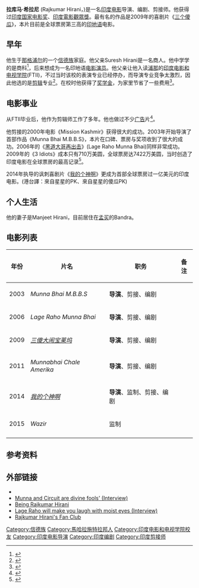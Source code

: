 {{Infobox person
| name          = 拉庫馬·希拉尼
| image         = Rajkumar hirani at suresh hiranis funeral.jpg 
| imagesize     = 250px
| caption       = 
| birth_name    = Rajkumar Hirani
| birth_date    = {{Birth date and age|1962|11|22}}
| birth_place   = {{IND}}[[马哈拉施特拉邦|马哈拉施特拉邦]][[那格浦尔|那格浦尔]]
| death_date    = 
| death_place   = 
| yearsactive   = 2003-现在
| occupation    = 电影导演、编剧、剪接师
| spouse        = Manjeet Hirani
}}
'''拉库马·希拉尼''' (Rajkumar Hirani，{{bd|1962年|11月22日|catIdx=Hirani, Rajkumar}})是一名[[印度电影|印度电影]]导演、编剧、剪接师。他获得过[[印度国家电影奖|印度国家电影奖]]、[[印度電影觀眾獎|印度電影觀眾獎]]。最有名的作品是2009年的喜剧片《[[三个傻瓜|三个傻瓜]]》，本片目前是全球票房第三高的[[印地语|印地语]]电影。

==早年==	
他生于[[那格浦尔|那格浦尔]]的一个[[信德族|信德族]]家庭。他父亲Suresh Hirani是一名商人。他中学学的是商科<ref>{{cite web |url=http://m.pressmart.com/Home.aspx?event=HTDelhi&dt=20122009&page=324_003&mdl= |title=Aiming to Please |publisher=Hindustan Times |accessdate=2009-12-22 |deadurl=yes |archiveurl=https://web.archive.org/web/20110715112457/http://m.pressmart.com/Home.aspx?event=HTDelhi&dt=20122009&page=324_003&mdl= |archivedate=2011-07-15 }}</ref>，后来想成为一名印地语[[电影演员|电影演员]]。他父亲让他入读[[浦那|浦那]]的[[印度电影和电视学院|印度电影和电视学院]](FTII)，不过当时该校的表演专业已经停办，而导演专业竞争太激烈，因此他选的是[[剪辑|剪辑]]专业<ref>{{cite web |url=http://www.hindustantimes.com/Will-Munnabhai-now-take-on-religion/H1-Article1-457637.aspx |title=Will Munnabhai now take on religion |publisher=Hindustan Times |accessdate=2009-12-23 |archive-date=2009-09-28 |archive-url=https://web.archive.org/web/20090928021410/http://www.hindustantimes.com/Will-Munnabhai-now-take-on-religion/H1-Article1-457637.aspx |dead-url=yes }}</ref>。在校时他获得了[[奖学金|奖学金]]，为家里节省了一些费用<ref>{{cite web |url=http://movies.rediff.com/slide-show/2009/dec/21/slide-show-1-family-and-friends-remember-rajkumar-hirani.htm |title=From Nagpur to 3 Idiots, Raju Hirani's amazing journey |publisher=Rediff |accessdate=2009-12-22 |archive-date=2021-01-28 |archive-url=https://web.archive.org/web/20210128134721/http://movies.rediff.com/slide-show/2009/dec/21/slide-show-1-family-and-friends-remember-rajkumar-hirani.htm |dead-url=no }}</ref>。

== 电影事业 ==
从FTII毕业后，他作为剪辑师工作了多年。他也做过不少[[广告|广告]]片<ref>{{cite web |url=http://www.bollywoodhungama.com/features/2009/12/12/5763/ |title=Raju Hirani's interview about 3 idiots |publisher=[[Bollywood_Hungama|Bollywood Hungama]] |accessdate=2009-12-23 |deadurl=yes |archiveurl=https://archive.is/20091217093752/http://www.bollywoodhungama.com/features/2009/12/12/5763/ |archivedate=2009-12-17 }}</ref>。

他剪接的2000年电影《Mission Kashmir》获得很大的成功。2003年开始导演了首部作品《Munna Bhai M.B.B.S》，本片在口碑、票房与奖项收到了很大的成功。2006年的《[[黑道大哥再出击|黑道大哥再出击]]》(Lage Raho Munna Bhai)同样非常成功。2009年的《3 Idiots》成本只有710万美圆，全球票房达7422万美圆，当时创造了印度电影在全球票房的最高记录<ref>{{cite web|title=Aamir Khan's '3 Idiots' becomes Bollywood's biggest grosser|url=http://www.independent.co.uk/arts-entertainment/films/news/aamir-khans-3-idiots-becomes-bollywoods-biggest-grosser-1859492.html|publisher=[[The_Independent|The Independent]]|accessdate=2011-07-08|date=6 January 2010|archive-date=2015-09-24|archive-url=https://web.archive.org/web/20150924161516/http://www.independent.co.uk/arts-entertainment/films/news/aamir-khans-3-idiots-becomes-bollywoods-biggest-grosser-1859492.html|dead-url=no}}</ref>。

2014年执导的讽刺喜剧片《[[我的个神啊|我的个神啊]]》更成为首部全球票房过一亿美元的印度电影。(港台譯：來自星星的PK、來自星星的傻瓜PK)

==个人生活==
他的妻子是Manjeet Hirani，目前居住在[[孟买|孟买]]的Bandra。

==电影列表 ==
{| class="wikitable"
|- bgcolor="#d1e4fd"
! 年份 !! 片名 !! 职务 !! 备注
|-
| 2003 || ''Munna Bhai M.B.B.S'' || '''导演'''、剪接、编剧 ||
|- 
| 2006 || ''Lage Raho Munna Bhai'' || '''导演'''、剪接、编剧 || 
|- 
| 2009 || ''[[三傻大闹宝莱坞|三傻大闹宝莱坞]]'' || '''导演'''、剪接、编剧 || 
|-
| 2011 || '' Munnabhai Chale Amerika'' || '''导演'''、剪接、编剧 || 
|-
| 2014 || '' [[我的个神啊|我的个神啊]]'' || '''导演'''、监制、剪接、编剧 || 
|-
| 2015 || '' Wazir'' || 监制 || 
|-
|}

==参考资料==
{{reflist}}

==外部链接==
{{commons category|Rajkumar Hirani}}
* {{imdb name|id=0386246|name=Rajkumar Hirani}}
* [http://in.rediff.com/movies/2006/sep/01hirani1.htm Munna and Circuit are divine fools' (Interview)] {{Wayback|url=http://in.rediff.com/movies/2006/sep/01hirani1.htm |date=20070209231237 }}
* [http://www.ibnlive.com/news/being-rajkumar-hirani/21744-8.html Being Rajkumar Hirani] {{Wayback|url=http://www.ibnlive.com/news/being-rajkumar-hirani/21744-8.html |date=20070930183220 }}
* [http://in.rediff.com/movies/2006/sep/04hirani.htm Lage Raho will make you laugh with moist eyes (Interview)] {{Wayback|url=http://in.rediff.com/movies/2006/sep/04hirani.htm |date=20120930074259 }}
* [https://web.archive.org/web/20140517162925/http://lagerahorajubhai.com/ Rajkumar Hirani's Fan Club]

{{Authority control}}
{{DEFAULTSORT:Hirani, Rajkumar}}
[[Category:信德族|Category:信德族]]
[[Category:馬哈拉施特拉邦人|Category:馬哈拉施特拉邦人]]
[[Category:印度电影和电视学院校友|Category:印度电影和电视学院校友]]
[[Category:印度电影导演|Category:印度电影导演]]
[[Category:印度编剧|Category:印度编剧]]
[[Category:印度剪接师|Category:印度剪接师]]